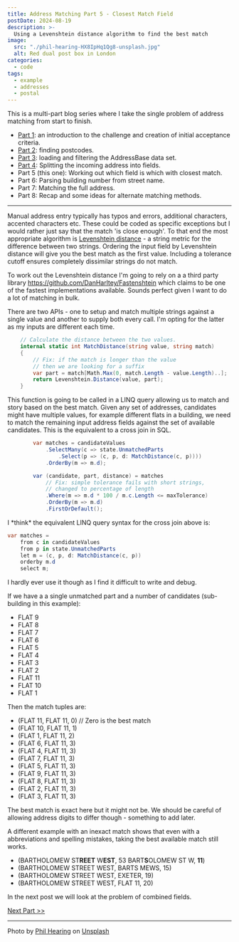 ```yaml
---
title: Address Matching Part 5 - Closest Match Field
postDate: 2024-08-19
description: >-
  Using a Levenshtein distance algorithm to find the best match
image:
  src: "./phil-hearing-HX8IpHq1Qg8-unsplash.jpg"
  alt: Red dual post box in London
categories:
  - code
tags:
  - example
  - addresses
  - postal
---
```


This is a multi-part blog series where I take the single problem of address matching from start to finish.

- [Part 1](https://snape.me/2024/08/address-matching-1-scope): an introduction to the challenge and creation of initial acceptance criteria.
- [Part 2](https://snape.me/2024/08/address-matching-2-postcodes): finding postcodes.
- [Part 3](https://snape.me/2024/08/address-matching-3-filter): loading and filtering the AddressBase data set.
- [Part 4](https://snape.me/2024/08/address-matching-4-field-splitting): Splitting the incoming address into fields.
- Part 5 (this one): Working out which field is which with closest match.
- Part 6: Parsing building number from street name.
- Part 7: Matching the full address.
- Part 8: Recap and some ideas for alternate matching methods.

---

Manual address entry typically has typos and errors, additional characters, accented characters etc. These could be coded as specific exceptions but I would rather just say that the match 'is close enough'. To that end the most appropriate algorithm is [Levenshtein distance](https://en.wikipedia.org/wiki/Levenshtein_distance) - a string metric for the difference between two strings. Ordering the input field by Levenshtein distance will give you the best match as the first value. Including a tolerance cutoff ensures completely dissimilar strings do not match.

To work out the Levenshtein distance I'm going to rely on a a third party library https://github.com/DanHarltey/Fastenshtein which claims to be one of the fastest implementations available. Sounds perfect given I want to do a lot of matching in bulk.

There are two APIs - one to setup and match multiple strings against a single value and another to supply both every call. I'm opting for the latter as my inputs are different each time.

```csharp
    // Calculate the distance between the two values.
    internal static int MatchDistance(string value, string match)
    {
        // Fix: if the match is longer than the value
        // then we are looking for a suffix
        var part = match[Math.Max(0, match.Length - value.Length)..];
        return Levenshtein.Distance(value, part);
    }
```

This function is going to be called in a LINQ query allowing us to match and story based on the best match. Given any set of addresses, candidates might have multiple values, for example different flats in a building, we need to match the remaining input address fields against the set of available candidates. This is the equivalent to a cross join in SQL.

```csharp
        var matches = candidateValues
            .SelectMany(c => state.UnmatchedParts
                .Select(p => (c, p, d: MatchDistance(c, p))))
            .OrderBy(m => m.d);

        var (candidate, part, distance) = matches
            // Fix: simple tolerance fails with short strings,
            // changed to percentage of length
            .Where(m => m.d * 100 / m.c.Length <= maxTolerance)
            .OrderBy(m => m.d)
            .FirstOrDefault();
```

<Aside type="note" title="LINQ Query Syntax">
I *think* the equivalent LINQ query syntax for the cross join above is:

```csharp
var matches = 
    from c in candidateValues
    from p in state.UnmatchedParts
    let m = (c, p, d: MatchDistance(c, p))
    orderby m.d
    select m;
```

I hardly ever use it though as I find it difficult to write and debug.
</Aside>

If we have a a single unmatched part and a number of candidates (sub-building in this example):

- FLAT 9
- FLAT 8
- FLAT 7
- FLAT 6
- FLAT 5
- FLAT 4
- FLAT 3
- FLAT 2
- FLAT 11
- FLAT 10
- FLAT 1

Then the match tuples are:

- (FLAT 11, FLAT 11, 0) // Zero is the best match
- (FLAT 10, FLAT 11, 1)
- (FLAT 1, FLAT 11, 2)
- (FLAT 6, FLAT 11, 3)
- (FLAT 4, FLAT 11, 3)
- (FLAT 7, FLAT 11, 3)
- (FLAT 5, FLAT 11, 3)
- (FLAT 9, FLAT 11, 3)
- (FLAT 8, FLAT 11, 3)
- (FLAT 2, FLAT 11, 3)
- (FLAT 3, FLAT 11, 3)

The best match is exact here but it might not be. We should be careful of allowing address digits to differ though - something to add later.

A different example with an inexact match shows that even with a abbreviations and spelling mistakes, taking the best available match still works.

- (BARTHOLOMEW ST**REET** W**EST**, 53 BART**S**OLOMEW ST W, **11**)
- (BARTHOLOMEW STREET WEST, BARTS MEWS, 15)
- (BARTHOLOMEW STREET WEST, EXETER, 19)
- (BARTHOLOMEW STREET WEST, FLAT 11, 20)

In the next post we will look at the problem of combined fields.

[Next Part >>](https://snape.me/2024/08/address-matching-6-building-number)

---
Photo by [Phil Hearing](https://unsplash.com/@philhearing) on [Unsplash](https://unsplash.com/photos/red-and-white-mail-box-HX8IpHq1Qg8)
  